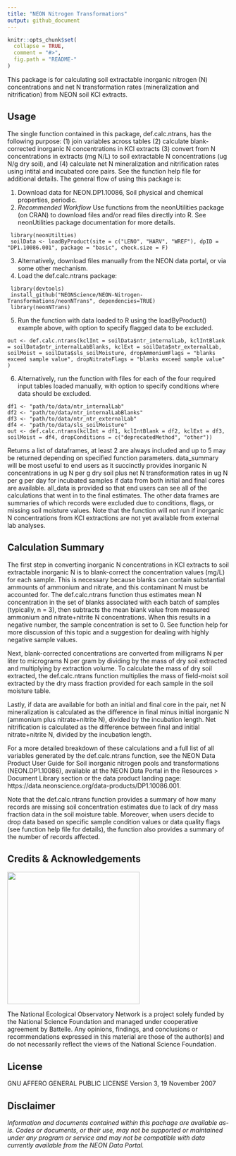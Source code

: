 ```yaml
---
title: "NEON Nitrogen Transformations"
output: github_document
---
```


<!-- README.md is generated from README.Rmd. Please edit that file -->

```r
knitr::opts_chunk$set(
  collapse = TRUE,
  comment = "#>",
  fig.path = "README-"
)

```
<!-- ****** Description ****** -->

This package is for calculating soil extractable inorganic nitrogen (N) concentrations and net N transformation rates (mineralization and nitrification) from NEON soil KCl extracts.

<!-- ****** Usage ****** -->
## Usage
The single function contained in this package, def.calc.ntrans, has the following purpose: (1) join variables across tables (2) calculate blank-corrected inorganic N concentrations in KCl extracts (3) convert from N concentrations in extracts (mg N/L) to soil extractable N concentrations (ug N/g dry soil), and (4) calculate net N mineralization and nitrification rates using intital and incubated core pairs. See the function help file for additional details. The general flow of using this package is:

1. Download data for NEON.DP1.10086, Soil physical and chemical properties, periodic.
2. _Recommended Workflow_ Use functions from the neonUtilities package (on CRAN) to download files and/or read files directly into R. See neonUtilities package documentation for more details.
```
 library(neonUtilties)  
 soilData <- loadByProduct(site = c("LENO", "HARV", "WREF"), dpID = "DP1.10086.001", package = "basic", check.size = F)
```
3. Alternatively, download files manually from the NEON data portal, or via some other mechanism.
4. Load the def.calc.ntrans package:  
```
 library(devtools) 
 install_github("NEONScience/NEON-Nitrogen-Transformations/neonNTrans", dependencies=TRUE)  
 library(neonNTrans)  
```
5. Run the function with data loaded to R using the loadByProduct() example above, with option to specify flagged data to be excluded.
```
out <- def.calc.ntrans(kclInt = soilData$ntr_internalLab, kclIntBlank = soilData$ntr_internalLabBlanks, kclExt = soilData$ntr_externalLab, soilMoist = soilData$sls_soilMoisture, dropAmmoniumFlags = "blanks exceed sample value", dropNitrateFlags = "blanks exceed sample value" )
```
6. Alternatively, run the function with files for each of the four required input tables loaded manually, with option to specify conditions where data should be excluded.
```
df1 <- "path/to/data/ntr_internalLab"
df2 <- "path/to/data/ntr_internalLabBlanks"
df3 <- "path/to/data/ntr_ntr_externalLab"
df4 <- "path/to/data/sls_soilMoisture"
out <- def.calc.ntrans(kclInt = df1, kclIntBlank = df2, kclExt = df3, soilMoist = df4, dropConditions = c("deprecatedMethod", "other")) 
```
Returns a list of dataframes, at least 2 are always included and up to 5 may be returned depending on specified function parameters. data_summary will be most useful to end users as it succinctly provides inorganic N concentrations in ug N per g dry soil plus net N transformation rates in ug N per g per day for incubated samples if data from both initial and final cores are available. all_data is provided so that end users can see all of the calculations that went in to the final estimates. The other data frames are summaries of which records were excluded due to conditions, flags, or missing soil moisture values. Note that the function will not run if inorganic N concentrations from KCl extractions are not yet available from external lab analyses.

<!-- ****** Calculation Summary ****** -->
## Calculation Summary
The first step in converting inorganic N concentrations in KCl extracts to soil extractable inorganic N is to  blank-correct the concentration values (mg/L) for each sample. This is necessary because blanks can contain substantial ammounts of ammonium and nitrate, and this contaminant N must be accounted for. The def.calc.ntrans function thus estimates mean N concentration in the set of blanks associated with each batch of samples (typically, n = 3), then subtracts the mean blank value from measured ammonium and nitrate+nitrite N concentrations. When this results in a negative number, the sample concentration is set to 0. See function help for more discussion of this topic and a suggestion for dealing with highly negative sample values.

Next, blank-corrected concentrations are converted from milligrams N per liter to micrograms N per gram by dividing by the mass of dry soil extracted and multiplying by extraction volume. To calculate the mass of dry soil extracted, the def.calc.ntrans function multiplies the mass of field-moist soil extracted by the dry mass fraction provided for each sample in the soil moisture table.

Lastly, if data are available for both an initial and final core in the pair, net N mineralization is calculated as the difference in final minus initial inorganic N (ammonium plus nitrate+nitrite N), divided by the incubation length. Net nitrification is calculated as the difference between final and initial nitrate+nitrite N, divided by the incubation length.

For a more detailed breakdown of these calculations and a full list of all variables generated by the def.calc.ntrans function, see the NEON Data Product User Guide for Soil inorganic nitrogen pools and transformations (NEON.DP1.10086), available at the NEON Data Portal in the Resources > Document Library section or the data product landing page: https://data.neonscience.org/data-products/DP1.10086.001.

Note that the def.calc.ntrans function provides a summary of how many records are missing soil concentration estimates due to lack of dry mass fraction data in the soil moisture table. Moreover, when users decide to drop data based on specific sample condition values or data quality flags (see function help file for details), the function also provides a summary of the number of records affected.

<!-- ****** Acknowledgements ****** -->
## Credits & Acknowledgements

<!-- HTML tags to produce image, resize, add hyperlink. -->
<!-- ONLY WORKS WITH HTML or GITHUB documents -->
<a href="http://www.neonscience.org/">
<img src="logo.png" width="300px" />
</a>


<!-- Acknowledgements text -->
The National Ecological Observatory Network is a project solely funded by the National Science Foundation and managed under cooperative agreement by Battelle. Any opinions, findings, and conclusions or recommendations expressed in this material are those of the author(s) and do not necessarily reflect the views of the National Science Foundation.



<!-- ****** License ****** -->
## License

GNU AFFERO GENERAL PUBLIC LICENSE Version 3, 19 November 2007



<!-- ****** Disclaimer ****** -->
## Disclaimer

*Information and documents contained within this pachage are available as-is. Codes or documents, or their use, may not be supported or maintained under any program or service and may not be compatible with data currently available from the NEON Data Portal.*